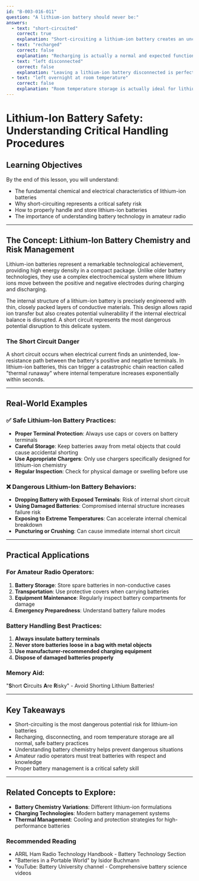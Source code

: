 ```yaml
---
id: "B-003-016-011"
question: "A lithium-ion battery should never be:"
answers:
  - text: "short-circuited"
    correct: true
    explanation: "Short-circuiting a lithium-ion battery creates an uncontrolled electrical path with extremely low resistance, causing massive current flow that can rapidly generate intense heat. This can lead to thermal runaway, where the battery's internal temperature increases exponentially, potentially causing the battery to violently rupture, catch fire, or explode. The battery's internal chemistry is designed with delicate electrochemical balance, and a short circuit can catastrophically disrupt this balance in milliseconds."
  - text: "recharged"
    correct: false
    explanation: "Recharging is actually a normal and expected function for lithium-ion batteries. Modern lithium-ion batteries are specifically designed to be recharged multiple times using appropriate charging equipment. Controlled recharging is fundamental to the battery's operational lifecycle and is how these batteries provide portable power in amateur radio and many other applications."
  - text: "left disconnected"
    correct: false
    explanation: "Leaving a lithium-ion battery disconnected is perfectly safe and in many cases recommended. When not in use, storing a lithium-ion battery in a cool, dry place at approximately 50% charge helps preserve its long-term health and prevents capacity degradation. Disconnected storage is a standard practice for maintaining battery longevity."
  - text: "left overnight at room temperature"
    correct: false
    explanation: "Room temperature storage is actually ideal for lithium-ion batteries. Most lithium-ion batteries perform best and maintain optimal health when stored between 20-25°C (68-77°F). Leaving the battery at room temperature overnight does not pose any risk and is a standard storage practice for maintaining battery performance and safety."
---
```


# Lithium-Ion Battery Safety: Understanding Critical Handling Procedures

## Learning Objectives
By the end of this lesson, you will understand:
- The fundamental chemical and electrical characteristics of lithium-ion batteries
- Why short-circuiting represents a critical safety risk
- How to properly handle and store lithium-ion batteries
- The importance of understanding battery technology in amateur radio

---

## The Concept: Lithium-Ion Battery Chemistry and Risk Management

Lithium-ion batteries represent a remarkable technological achievement, providing high energy density in a compact package. Unlike older battery technologies, they use a complex electrochemical system where lithium ions move between the positive and negative electrodes during charging and discharging.

The internal structure of a lithium-ion battery is precisely engineered with thin, closely packed layers of conductive materials. This design allows rapid ion transfer but also creates potential vulnerability if the internal electrical balance is disrupted. A short circuit represents the most dangerous potential disruption to this delicate system.

### The Short Circuit Danger

A short circuit occurs when electrical current finds an unintended, low-resistance path between the battery's positive and negative terminals. In lithium-ion batteries, this can trigger a catastrophic chain reaction called "thermal runaway" where internal temperature increases exponentially within seconds.

---

## Real-World Examples

### ✅ Safe Lithium-Ion Battery Practices:
- **Proper Terminal Protection**: Always use caps or covers on battery terminals
- **Careful Storage**: Keep batteries away from metal objects that could cause accidental shorting
- **Use Appropriate Chargers**: Only use chargers specifically designed for lithium-ion chemistry
- **Regular Inspection**: Check for physical damage or swelling before use

### ❌ Dangerous Lithium-Ion Battery Behaviors:
- **Dropping Battery with Exposed Terminals**: Risk of internal short circuit
- **Using Damaged Batteries**: Compromised internal structure increases failure risk
- **Exposing to Extreme Temperatures**: Can accelerate internal chemical breakdown
- **Puncturing or Crushing**: Can cause immediate internal short circuit

---

## Practical Applications

### For Amateur Radio Operators:
1. **Battery Storage**: Store spare batteries in non-conductive cases
2. **Transportation**: Use protective covers when carrying batteries
3. **Equipment Maintenance**: Regularly inspect battery compartments for damage
4. **Emergency Preparedness**: Understand battery failure modes

### Battery Handling Best Practices:
1. **Always insulate battery terminals**
2. **Never store batteries loose in a bag with metal objects**
3. **Use manufacturer-recommended charging equipment**
4. **Dispose of damaged batteries properly**

### Memory Aid:
"**S**hort **C**ircuits **A**re **R**isky" - Avoid Shorting Lithium Batteries!

---

## Key Takeaways

- Short-circuiting is the most dangerous potential risk for lithium-ion batteries
- Recharging, disconnecting, and room temperature storage are all normal, safe battery practices
- Understanding battery chemistry helps prevent dangerous situations
- Amateur radio operators must treat batteries with respect and knowledge
- Proper battery management is a critical safety skill

---

## Related Concepts to Explore:
- **Battery Chemistry Variations**: Different lithium-ion formulations
- **Charging Technologies**: Modern battery management systems
- **Thermal Management**: Cooling and protection strategies for high-performance batteries

### Recommended Reading
- ARRL Ham Radio Technology Handbook - Battery Technology Section
- "Batteries in a Portable World" by Isidor Buchmann
- YouTube: Battery University channel - Comprehensive battery science videos